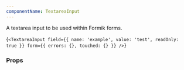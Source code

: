 ```yaml
---
componentName: TextareaInput
---
```


A textarea input to be used within Formik forms.

<LiveComponent>{`<TextareaInput
  field={{ name: 'example', value: 'test', readOnly: true }}
  form={{ errors: {}, touched: {} }}
/>`}</LiveComponent>

<UsageDetails packageJson={packageJson} />

### Props

<PropsTable props={componentProps} />
